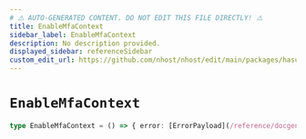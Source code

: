 ```yaml
---
# ⚠️ AUTO-GENERATED CONTENT. DO NOT EDIT THIS FILE DIRECTLY! ⚠️
title: EnableMfaContext
sidebar_label: EnableMfaContext
description: No description provided.
displayed_sidebar: referenceSidebar
custom_edit_url: https://github.com/nhost/nhost/edit/main/packages/hasura-auth-js/src/machines/enable-mfa.ts#L8
---
```


# `EnableMfaContext`

```ts
type EnableMfaContext = () => { error: [ErrorPayload](/reference/docgen/javascript/auth/types/error-payload) | null, imageUrl: string | null, secret: string | null }
```
